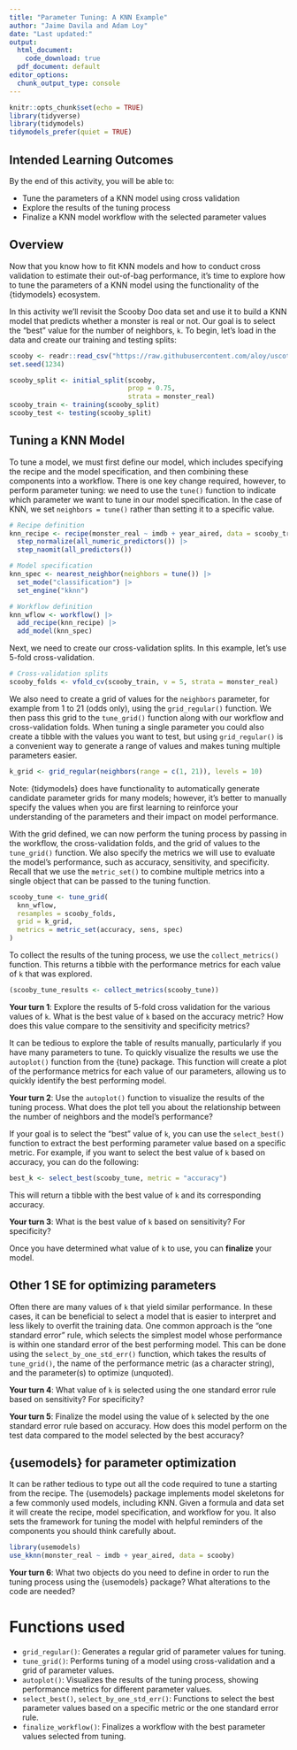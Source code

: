 ```yaml
---
title: "Parameter Tuning: A KNN Example"
author: "Jaime Davila and Adam Loy"
date: "Last updated:"
output:
  html_document:
    code_download: true
  pdf_document: default
editor_options:
  chunk_output_type: console
---
```


```r
knitr::opts_chunk$set(echo = TRUE)
library(tidyverse)
library(tidymodels)
tidymodels_prefer(quiet = TRUE)
```

## Intended Learning Outcomes

By the end of this activity, you will be able to:

* Tune the parameters of a KNN model using cross validation
* Explore the results of the tuning process
* Finalize a KNN model workflow with the selected parameter values

## Overview

Now that you know how to fit KNN models and how to conduct cross validation to estimate their out-of-bag performance, it's time to explore how to tune the parameters of a KNN model using the functionality of the {tidymodels} ecosystem.

In this activity we'll revisit the Scooby Doo data set and use it to build a KNN model that predicts whether a monster is real or not. Our goal is to select the "best" value for the number of neighbors, `k`. To begin, let's load in the data and create our training and testing splits:

```r
scooby <- readr::read_csv("https://raw.githubusercontent.com/aloy/uscots2025/refs/heads/main/materials/scooby.csv", col_types="ddfcd")
set.seed(1234)

scooby_split <- initial_split(scooby, 
                              prop = 0.75, 
                              strata = monster_real)
scooby_train <- training(scooby_split)
scooby_test <- testing(scooby_split)
```

## Tuning a KNN Model

To tune a model, we must first define our model, which includes specifying the recipe and the model specification, and then combining these components into a workflow. There is one key change required, however, to perform parameter tuning: we need to use the `tune()` function to indicate which parameter we want to tune in our model specification. In the case of KNN, we set `neighbors = tune()` rather than setting it to a specific value.

```r
# Recipe definition
knn_recipe <- recipe(monster_real ~ imdb + year_aired, data = scooby_train) |>
  step_normalize(all_numeric_predictors()) |>
  step_naomit(all_predictors())

# Model specification
knn_spec <- nearest_neighbor(neighbors = tune()) |>
  set_mode("classification") |>
  set_engine("kknn")

# Workflow definition
knn_wflow <- workflow() |>
  add_recipe(knn_recipe) |>
  add_model(knn_spec)
```

Next, we need to create our cross-validation splits. In this example, let's use 5-fold cross-validation.

```r
# Cross-validation splits
scooby_folds <- vfold_cv(scooby_train, v = 5, strata = monster_real)
```

We also need to create a grid of values for the `neighbors` parameter, for example from 1 to 21 (odds only), using the `grid_regular()` function. We then pass this grid to the `tune_grid()` function along with our workflow and cross-validation folds. When tuning a single parameter you could also create a tibble with the values you want to test, but using `grid_regular()` is a convenient way to generate a range of values and makes tuning multiple parameters easier.

```r
k_grid <- grid_regular(neighbors(range = c(1, 21)), levels = 10)
```

Note: {tidymodels} does have functionality to automatically generate candidate parameter grids for many models; however, it's better to manually specify the values when you are first learning to reinforce your understanding of the parameters and their impact on model performance.


With the grid defined, we can now perform the tuning process by passing in the workflow, the cross-validation folds, and the grid of values to the `tune_grid()` function. We also specify the metrics we will use to evaluate the model's performance, such as accuracy, sensitivity, and specificity. Recall that we use the `metric_set()` to combine multiple metrics into a single object that can be passed to the tuning function.

```r
scooby_tune <- tune_grid(
  knn_wflow,
  resamples = scooby_folds,
  grid = k_grid,
  metrics = metric_set(accuracy, sens, spec)
)
```

To collect the results of the tuning process, we use the `collect_metrics()` function. This returns a tibble with the performance metrics for each value of `k` that was explored.

```r
(scooby_tune_results <- collect_metrics(scooby_tune))
```

**Your turn 1**: Explore the results of 5-fold cross validation for the various values of `k`. What is the best value of `k` based on the accuracy metric? How does this value compare to the sensitivity and specificity metrics? 


It can be tedious to explore the table of results manually, particularly if you have many parameters to tune. To quickly visualize the results we use the `autoplot()` function from the {tune} package. This function will create a plot of the performance metrics for each value of our parameters, allowing us to quickly identify the best performing model.


**Your turn 2**: Use the `autoplot()` function to visualize the results of the tuning process. What does the plot tell you about the relationship between the number of neighbors and the model's performance?




If your goal is to select the "best" value of `k`, you can use the `select_best()` function to extract the best performing parameter value based on a specific metric. For example, if you want to select the best value of `k` based on accuracy, you can do the following:

```r
best_k <- select_best(scooby_tune, metric = "accuracy")
```

This will return a tibble with the best value of `k` and its corresponding accuracy.

**Your turn 3**: What is the best value of `k` based on sensitivity? For specificity?

Once you have determined what value of `k` to use, you can **finalize** your model.


## Other 1 SE for optimizing parameters

Often there are many values of `k` that yield similar performance. In these cases, it can be beneficial to select a model that is easier to interpret and less likely to overfit the training data. One common approach is the "one standard error" rule, which selects the simplest model whose performance is within one standard error of the best performing model. This can be done using the `select_by_one_std_err()` function, which takes the results of `tune_grid()`, the name of the performance metric (as a character string), and the parameter(s) to optimize (unquoted).




**Your turn 4**: What value of `k` is selected using the one standard error rule based on sensitivity? For specificity?

**Your turn 5**: Finalize the model using the value of `k` selected by the one standard error rule based on accuracy. How does this model perform on the test data compared to the model selected by the best accuracy?

## {usemodels} for parameter optimization

It can be rather tedious to type out all the code required to tune a starting from the recipe. The {usemodels} package implements model skeletons for a few commonly used models, including KNN. Given a formula and data set it will create the recipe, model specification, and workflow for you. It also sets the framework for tuning the model with helpful reminders of the components you should think carefully about.

```r
library(usemodels)
use_kknn(monster_real ~ imdb + year_aired, data = scooby)
```


**Your turn 6**: What two objects do you need to define in order to run the tuning process using the {usemodels} package? What alterations to the code are needed?

# Functions used

* `grid_regular()`: Generates a regular grid of parameter values for tuning.
* `tune_grid()`: Performs tuning of a model using cross-validation and a grid of parameter values.
* `autoplot()`: Visualizes the results of the tuning process, showing performance metrics for different parameter values.
* `select_best()`, `select_by_one_std_err()`: Functions to select the best parameter values based on a specific metric or the one standard error rule.
* `finalize_workflow()`: Finalizes a workflow with the best parameter values selected from tuning.

